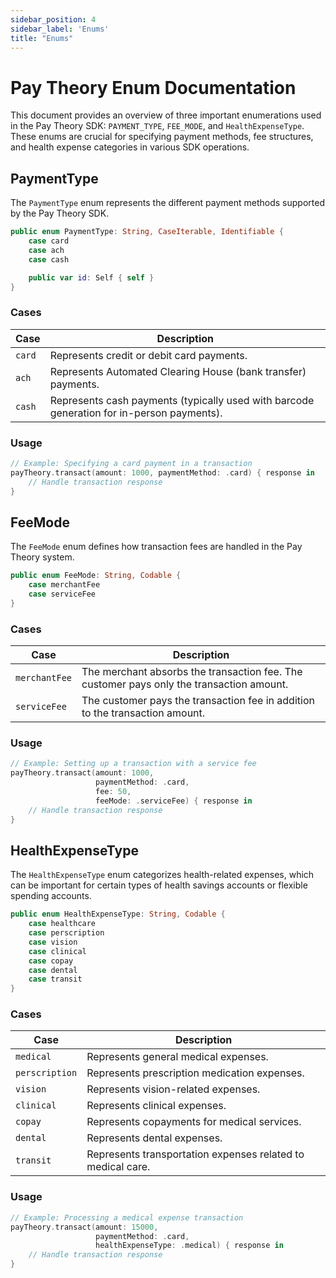 ```yaml
---
sidebar_position: 4
sidebar_label: 'Enums'
title: "Enums"
---
```


# Pay Theory Enum Documentation

This document provides an overview of three important enumerations used in the Pay Theory SDK: `PAYMENT_TYPE`, `FEE_MODE`, and `HealthExpenseType`. These enums are crucial for specifying payment methods, fee structures, and health expense categories in various SDK operations.

## PaymentType

The `PaymentType` enum represents the different payment methods supported by the Pay Theory SDK.

```swift
public enum PaymentType: String, CaseIterable, Identifiable {
    case card
    case ach
    case cash

    public var id: Self { self }
}
```

### Cases

| Case | Description |
|------|-------------|
| `card` | Represents credit or debit card payments. |
| `ach` | Represents Automated Clearing House (bank transfer) payments. |
| `cash` | Represents cash payments (typically used with barcode generation for in-person payments). |

### Usage

```swift
// Example: Specifying a card payment in a transaction
payTheory.transact(amount: 1000, paymentMethod: .card) { response in
    // Handle transaction response
}
```

## FeeMode

The `FeeMode` enum defines how transaction fees are handled in the Pay Theory system.

```swift
public enum FeeMode: String, Codable {
    case merchantFee
    case serviceFee
}
```

### Cases

| Case | Description |
|------|-------------|
| `merchantFee` | The merchant absorbs the transaction fee. The customer pays only the transaction amount. |
| `serviceFee` | The customer pays the transaction fee in addition to the transaction amount. |

### Usage

```swift
// Example: Setting up a transaction with a service fee
payTheory.transact(amount: 1000,
                   paymentMethod: .card,
                   fee: 50,
                   feeMode: .serviceFee) { response in
    // Handle transaction response
}
```

## HealthExpenseType

The `HealthExpenseType` enum categorizes health-related expenses, which can be important for certain types of health savings accounts or flexible spending accounts.

```swift
public enum HealthExpenseType: String, Codable {
    case healthcare
    case perscription
    case vision
    case clinical
    case copay
    case dental
    case transit
}
```

### Cases

| Case           | Description                                                 |
|----------------|-------------------------------------------------------------|
| `medical`      | Represents general medical expenses.                        |
| `perscription` | Represents prescription medication expenses.                |
| `vision`       | Represents vision-related expenses.                         |
| `clinical`     | Represents clinical expenses.                               |
| `copay`        | Represents copayments for medical services.                 |
| `dental`       | Represents dental expenses.                                 |
| `transit`      | Represents transportation expenses related to medical care. |


### Usage

```swift
// Example: Processing a medical expense transaction
payTheory.transact(amount: 15000,
                   paymentMethod: .card,
                   healthExpenseType: .medical) { response in
    // Handle transaction response
}
```

